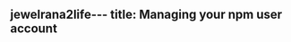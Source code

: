 jewelrana2life---
title: Managing your npm user account
---

<!-- edit the output of Index in `src/nav-base.yml` -->
<Index />
